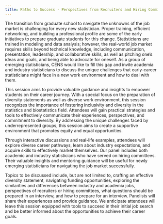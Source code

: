 ```yaml
---
title: Paths to Success - Perspectives from Recruiters and Hiring Committees with a Focus on Fostering Inclusivity and Equity
---
```


The transition from graduate school to navigate the unknowns of the job market is challenging for every new statistician. Proper training, efficient networking, and building a professional profile are some of the early initiatives to prepare graduate students for this change. Statisticians are trained in modeling and data analysis; however, the real-world job market requires skills beyond technical knowledge, including communication, presentation, leadership, and collaborative skills, as well as pitching one's ideas and goals, and being able to advocate for oneself. As a group of emerging statisticians, CENS would like to fill this gap and invite academia and industry statisticians to discuss the unique challenges that early-career statisticians might face in a new work environment and how to deal with them.

This session aims to provide valuable guidance and insights to empower students on their career journey. With a special focus on the preparation of diversity statements as well as diverse work environment, this session recognizes the importance of fostering inclusivity and diversity in the statistics and biostatistics field. Attendees will gain practical strategies and tools to effectively communicate their experiences, perspectives, and commitment to diversity. By addressing the unique challenges faced by underrepresented groups, this session aims to create a supportive environment that promotes equity and equal opportunities.

Through interactive discussions and real-life examples, attendees will explore diverse career pathways, learn about industry expectations, and acquire skills to effectively market themselves. Our panel includes both academic and industry statisticians who have served on hiring committees. Their valuable insights and mentoring guidance will be useful for newly emerging statisticians for navigating the job market successfully.

Topics to be discussed include, but are not limited to, crafting an effective diversity statement, navigating funding opportunities, exploring the similarities and differences between industry and academia jobs, perspectives of recruiters or hiring committees, what questions should be prepared in an interview, and how to prepare for an interview. Panelists will share their experiences and provide guidance. We anticipate attendees will leave this session equipped with tools to succeed in their initial job search and be better informed about the opportunities to achieve their career goals.

